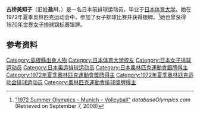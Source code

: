 {{Infobox sportsperson
| name           = 盐川美知子
|show-medals=yes
|medaltemplates=
{{MedalSport | 女子[[排球|排球]]}}
{{MedalCountry | {{JPN}} }}
{{MedalCompetition|[[奥林匹克运动会|奥林匹克运动会]]}}
{{MedalSilver| [[1972年夏季奥林匹克运动会|1972年 慕尼黑]] |[[1976年夏季奧林匹克運動會排球比賽|女子团体]]}}
}}

'''古桥美知子'''（旧姓'''盐川'''，{{bd|1951年|1月26日|||Shiokawa Michiko}}）是一名日本前排球运动员，毕业于[[日本体育大学|日本体育大学]]。她在1972年夏季奥林匹克运动会中，参加了女子排球比赛并获得银牌。<ref name=db-ol-VOL1964>[http://www.databaseolympics.com/games/gamessport.htm?g=18&sp=VOL "1972 Summer Olympics – Munich – Volleyball"] {{Wayback|url=http://www.databaseolympics.com/games/gamessport.htm?g=18&sp=VOL |date=20160310064846 }} ''databaseOlympics.com'' (Retrieved on September 7, 2008)</ref>她也曾获得[[1970年世界女子排球锦标赛|1970年世界女子排球锦标赛]]银牌。

==参考资料==
{{Reflist}}

{{DEFAULTSORT:Shiokawa Michiko}}
[[Category:島根縣出身人物|Category:島根縣出身人物]]
[[Category:日本体育大学校友|Category:日本体育大学校友]]
[[Category:日本女子排球运动员|Category:日本女子排球运动员]]
[[Category:日本奥运排球运动员|Category:日本奥运排球运动员]]
[[Category:日本奧林匹克運動會銀牌得主|Category:日本奧林匹克運動會銀牌得主]]
[[Category:1972年夏季奧林匹克運動會獎牌得主|Category:1972年夏季奧林匹克運動會獎牌得主]]
[[Category:1972年夏季奥林匹克运动会排球运动员|Category:1972年夏季奥林匹克运动会排球运动员]]
[[Category:奧林匹克運動會排球獎牌得主|Category:奧林匹克運動會排球獎牌得主]]